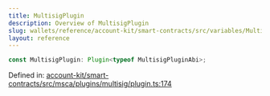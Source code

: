 ```yaml
---
title: MultisigPlugin
description: Overview of MultisigPlugin
slug: wallets/reference/account-kit/smart-contracts/src/variables/MultisigPlugin
layout: reference
---
```


```ts
const MultisigPlugin: Plugin<typeof MultisigPluginAbi>;
```

Defined in: [account-kit/smart-contracts/src/msca/plugins/multisig/plugin.ts:174](https://github.com/alchemyplatform/aa-sdk/blob/e3c1a23e6e03f44bf2db3afddb97a91b175cba58/account-kit/smart-contracts/src/msca/plugins/multisig/plugin.ts#L174)
